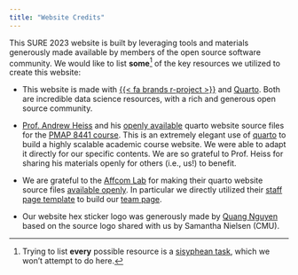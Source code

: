 ```yaml
---
title: "Website Credits"
---
```


This SURE 2023 website is built by leveraging tools and materials generously
made available by members of the open source software community. We would like
to list **some**[^1] of the key resources we utilized to create this website:


  - This website is made with [{{\< fa brands r-project
    \>}}](https://cran.r-project.org/) and [Quarto](https://quarto.org/). Both
    are incredible data science resources, with a rich and generous open source
    community.
  
  - [Prof. Andrew Heiss](https://www.andrewheiss.com/) and his [openly
  available](https://github.com/andrewheiss/compasp23.classes.andrewheiss.com)
  quarto website source files for the [PMAP 8441
  course](https://compasp23.classes.andrewheiss.com/). This is an extremely
  elegant use of [quarto](https://quarto.org/) to build a highly scalable
  academic course website. We were able to adapt it directly for our specific
  contents. We are so grateful to Prof. Heiss for sharing his materials openly
  for others (i.e., us!) to benefit.

- We are grateful to the [Affcom Lab](https://affcom.ku.edu/) for making their
  quarto website source files [available
  openly](https://github.com/andrewheiss/compasp23.classes.andrewheiss.com).
  In particular we directly utilized their [staff page
  template](https://affcom.ku.edu/people.html) to build our [team
  page](/people.qmd).
  
- Our website hex sticker logo was generously made by [Quang
  Nguyen](/people/ta/nguyen-quang.qmd) based on the source logo shared with us
  by Samantha Nielsen (CMU).

[^1]: Trying to list **every** possible resource is a [sisyphean
task](https://en.wikipedia.org/wiki/Sisyphus), which we won't attempt to do
here.
